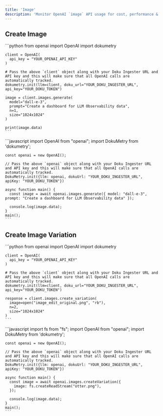 ```yaml
---
title: 'Image'
description: 'Monitor OpenAI `image` API usage for cost, performance & user interactions'
---
```


## Create Image

<Tabs>
  <Tab title="Python">
    ```python
    from openai import OpenAI
    import dokumetry

    client = OpenAI(
      api_key = "YOUR_OPENAI_API_KEY"
    )

    # Pass the above `client` object along with your Doku Ingester URL and API key and this will make sure that all OpenAI calls are automatically tracked.
    dokumetry.init(llm=client, doku_url="YOUR_DOKU_INGESTER_URL", api_key="YOUR_DOKU_TOKEN")

    image = client.images.generate(
      model="dall-e-3",
      prompt="Create a dashboard for LLM Observability data",
      n=1,
      size="1024x1024"
    )

    print(image.data)
    ```
  </Tab>
  <Tab title="Javascript">
    ```javascript
    import OpenAI from "openai";
    import DokuMetry from 'dokumetry';

    const openai = new OpenAI();

    // Pass the above `openai` object along with your Doku Ingester URL and API key and this will make sure that all OpenAI calls are automatically tracked.
    DokuMetry.init({llm: openai, dokuUrl: "YOUR_DOKU_INGESTER_URL", apiKey: "YOUR_DOKU_TOKEN"})

    async function main() {
      const image = await openai.images.generate({ model: "dall-e-3", prompt: "Create a dashboard for LLM Observability data" });

      console.log(image.data);
    }
    main();
    ```
  </Tab>
</Tabs>

## Create Image Variation

<Tabs>
  <Tab title="Python">
    ```python
    from openai import OpenAI
    import dokumetry

    client = OpenAI(
      api_key = "YOUR_OPENAI_API_KEY"
    )

    # Pass the above `client` object along with your Doku Ingester URL and API key and this will make sure that all OpenAI calls are automatically tracked.
    dokumetry.init(llm=client, doku_url="YOUR_DOKU_INGESTER_URL", api_key="YOUR_DOKU_TOKEN")

    response = client.images.create_variation(
      image=open("image_edit_original.png", "rb"),
      n=2,
      size="1024x1024"
    )
    ```
  </Tab>
  <Tab title="Javascript">
    ```javascript
    import fs from "fs";
    import OpenAI from "openai";
    import DokuMetry from 'dokumetry';

    const openai = new OpenAI();

    // Pass the above `openai` object along with your Doku Ingester URL and API key and this will make sure that all OpenAI calls are automatically tracked.
    DokuMetry.init({llm: openai, dokuUrl: "YOUR_DOKU_INGESTER_URL", apiKey: "YOUR_DOKU_TOKEN"})

    async function main() {
      const image = await openai.images.createVariation({
        image: fs.createReadStream("otter.png"),
      });

      console.log(image.data);
    }
    main();
    ```
  </Tab>
</Tabs>